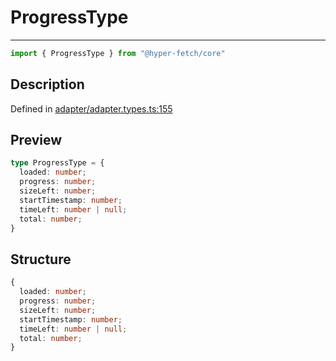 

# ProgressType

<div class="api-docs__separator" data-reactroot="">

---

</div><div class="api-docs__import" data-reactroot="">

```ts
import { ProgressType } from "@hyper-fetch/core"
```

</div><div class="api-docs__section">

## Description

</div><div class="api-docs__description"><span class="api-docs__do-not-parse">



</span></div><p class="api-docs__definition">

Defined in [adapter/adapter.types.ts:155](https://github.com/BetterTyped/hyper-fetch/blob/c3e2c45/packages/core/src/adapter/adapter.types.ts#L155)

</p><div class="api-docs__section">

## Preview

</div><div class="api-docs__preview type">

```ts
type ProgressType = {
  loaded: number; 
  progress: number; 
  sizeLeft: number; 
  startTimestamp: number; 
  timeLeft: number | null; 
  total: number; 
}
```

</div><div class="api-docs__section">

## Structure

</div><div class="api-docs__returns">

```ts
{
  loaded: number;
  progress: number;
  sizeLeft: number;
  startTimestamp: number;
  timeLeft: number | null;
  total: number;
}
```

</div>